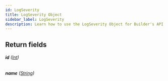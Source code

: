 ```yaml
---
id: LogSeverity
title: LogSeverity Object
sidebar_label: LogSeverity
description: Learn how to use the LogSeverity Object for Builder's API.
---
```


## Return fields

###### <b>id</b> ([Int](/self-managed/composer/builder/api/schema/scalar/Int.mdx))

###### <b>name</b> ([String](/self-managed/composer/builder/api/schema/scalar/String.mdx))
